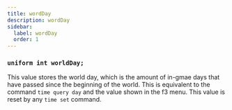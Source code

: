 ```yaml
---
title: wordDay
description: wordDay
sidebar:
  label: wordDay
  order: 1
---
```


### `uniform int worldDay;`

This value stores the world day, which is the amount of in-gmae days that have passed since the beginning of the world. This is equivalent to the command `time query day` and the value shown in the f3 menu. This value is reset by any `time set` command.